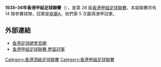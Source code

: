 '''1935–36年香港甲組足球聯賽'''（{{lang-en|Hong Kong First Division Football League}}），是第 28 屆[[香港甲組足球聯賽|香港甲組足球聯賽]]，本屆聯賽共有 14 隊參賽球隊，冠軍是[[南華足球隊|南華A]]，他們第 5 次贏得港甲冠軍。

== 外部連結 ==
*[https://www.hkfa.com/ 香港足球總會官網]{{Wayback|url=https://www.hkfa.com/ |date=20190103174738 }}
*[http://www.rsssf.com/tablesh/hkchamp.html 香港甲組足球聯賽 歷屆冠軍]{{Wayback|url=http://www.rsssf.com/tablesh/hkchamp.html |date=20120205190654 }}

{{港甲賽季}}

[[Category:香港頂級足球聯賽|Category:香港頂級足球聯賽]]
[[Category:香港甲組足球聯賽|Category:香港甲組足球聯賽]]


{{soccer-stub}}